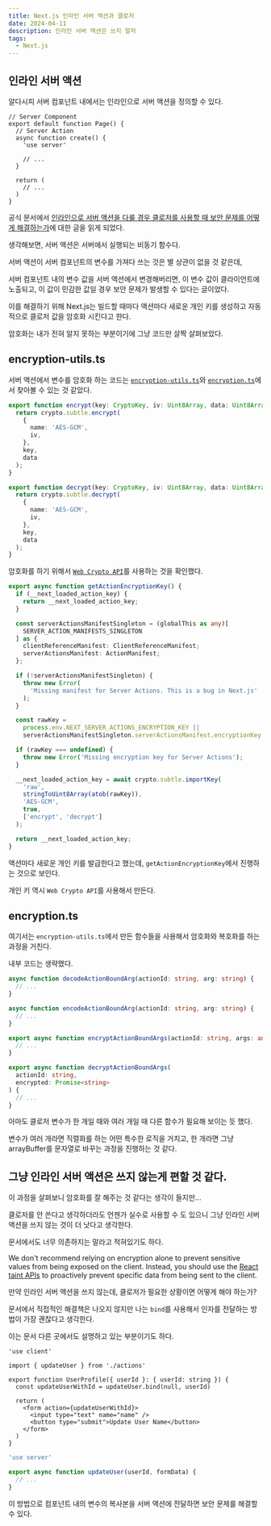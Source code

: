 ```yaml
---
title: Next.js 인라인 서버 액션과 클로저
date: 2024-04-11
description: 인라인 서버 액션은 쓰지 말자
tags:
  - Next.js
---
```


## 인라인 서버 액션

알다시피 서버 컴포넌트 내에서는 인라인으로 서버 액션을 정의할 수 있다.

```tsx
// Server Component
export default function Page() {
  // Server Action
  async function create() {
    'use server'

    // ...
  }

  return (
    // ...
  )
}
```

공식 문서에서 [인라인으로 서버 액션을 다룰 경우 클로저를 사용할 때 보안 문제를 어떻게 해결하는가](https://nextjs.org/docs/app/building-your-application/data-fetching/server-actions-and-mutations#closures-and-encryption)에 대한 글을 읽게 되었다.

생각해보면, 서버 액션은 서버에서 실행되는 비동기 함수다.

서버 액션이 서버 컴포넌트의 변수를 가져다 쓰는 것은 별 상관이 없을 것 같은데,

서버 컴포넌트 내의 변수 값을 서버 액션에서 변경해버리면, 이 변수 값이 클라이언트에 노출되고, 이 값이 민감한 값일 경우 보안 문제가 발생할 수 있다는 글이었다.

이를 해결하기 위해 Next.js는 빌드할 때마다 액션마다 새로운 개인 키를 생성하고 자동적으로 클로저 값을 암호화 시킨다고 한다.

암호화는 내가 전혀 알지 못하는 부분이기에 그냥 코드만 살짝 살펴보았다.

## encryption-utils.ts

서버 액션에서 변수를 암호화 하는 코드는 [`encryption-utils.ts`](https://github.com/vercel/next.js/blob/canary/packages/next/src/server/app-render/encryption-utils.ts)와 [`encryption.ts`](https://github.com/vercel/next.js/blob/canary/packages/next/src/server/app-render/encryption.ts)에서 찾아볼 수 있는 것 같았다.

```ts
export function encrypt(key: CryptoKey, iv: Uint8Array, data: Uint8Array) {
  return crypto.subtle.encrypt(
    {
      name: 'AES-GCM',
      iv,
    },
    key,
    data
  );
}

export function decrypt(key: CryptoKey, iv: Uint8Array, data: Uint8Array) {
  return crypto.subtle.decrypt(
    {
      name: 'AES-GCM',
      iv,
    },
    key,
    data
  );
}
```

암호화를 하기 위해서 [`Web Crypto API`](https://developer.mozilla.org/en-US/docs/Web/API/Web_Crypto_API)를 사용하는 것을 확인했다.

```ts
export async function getActionEncryptionKey() {
  if (__next_loaded_action_key) {
    return __next_loaded_action_key;
  }

  const serverActionsManifestSingleton = (globalThis as any)[
    SERVER_ACTION_MANIFESTS_SINGLETON
  ] as {
    clientReferenceManifest: ClientReferenceManifest;
    serverActionsManifest: ActionManifest;
  };

  if (!serverActionsManifestSingleton) {
    throw new Error(
      'Missing manifest for Server Actions. This is a bug in Next.js'
    );
  }

  const rawKey =
    process.env.NEXT_SERVER_ACTIONS_ENCRYPTION_KEY ||
    serverActionsManifestSingleton.serverActionsManifest.encryptionKey;

  if (rawKey === undefined) {
    throw new Error('Missing encryption key for Server Actions');
  }

  __next_loaded_action_key = await crypto.subtle.importKey(
    'raw',
    stringToUint8Array(atob(rawKey)),
    'AES-GCM',
    true,
    ['encrypt', 'decrypt']
  );

  return __next_loaded_action_key;
}
```

액션마다 새로운 개인 키를 발급한다고 했는데, `getActionEncryptionKey`에서 진행하는 것으로 보인다.

개인 키 역시 `Web Crypto API`를 사용해서 만든다.

## encryption.ts

여기서는 `encryption-utils.ts`에서 만든 함수들을 사용해서 암호화와 복호화를 하는 과정을 거친다.

내부 코드는 생략했다.

```ts
async function decodeActionBoundArg(actionId: string, arg: string) {
  // ...
}

async function encodeActionBoundArg(actionId: string, arg: string) {
  // ...
}

export async function encryptActionBoundArgs(actionId: string, args: any[]) {
  // ...
}

export async function decryptActionBoundArgs(
  actionId: string,
  encrypted: Promise<string>
) {
  // ...
}
```

아마도 클로저 변수가 한 개일 때와 여러 개일 때 다른 함수가 필요해 보이는 듯 했다.

변수가 여러 개라면 직렬화를 하는 어떤 특수한 로직을 거치고, 한 개라면 그냥 arrayBuffer를 문자열로 바꾸는 과정을 진행하는 것 같다.

## 그냥 인라인 서버 액션은 쓰지 않는게 편할 것 같다.

이 과정을 살펴보니 암호화를 잘 해주는 것 같다는 생각이 들지만...

클로저를 안 쓴다고 생각하더라도 언젠가 실수로 사용할 수 도 있으니 그냥 인라인 서버 액션을 쓰지 않는 것이 더 낫다고 생각한다.

문서에서도 너무 의존하지는 말라고 적혀있기도 하다.

We don't recommend relying on encryption alone to prevent sensitive values from being exposed on the client. Instead, you should use the [React taint APIs](https://nextjs.org/docs/app/building-your-application/data-fetching/patterns#preventing-sensitive-data-from-being-exposed-to-the-client) to proactively prevent specific data from being sent to the client.

만약 인라인 서버 액션을 쓰지 않는데, 클로저가 필요한 상황이면 어떻게 해야 하는가?

문서에서 직접적인 해결책은 나오지 않지만 나는 `bind`를 사용해서 인자를 전달하는 방법이 가장 괜찮다고 생각한다.

이는 문서 다른 곳에서도 설명하고 있는 부분이기도 하다.

```tsx:app/client-component.tsx
'use client'

import { updateUser } from './actions'

export function UserProfile({ userId }: { userId: string }) {
  const updateUserWithId = updateUser.bind(null, userId)

  return (
    <form action={updateUserWithId}>
      <input type="text" name="name" />
      <button type="submit">Update User Name</button>
    </form>
  )
}
```

```ts:app/actions.ts
'use server'

export async function updateUser(userId, formData) {
  // ...
}
```

이 방법으로 컴포넌트 내의 변수의 복사본을 서버 액션에 전달하면 보안 문제를 해결할 수 있다.
